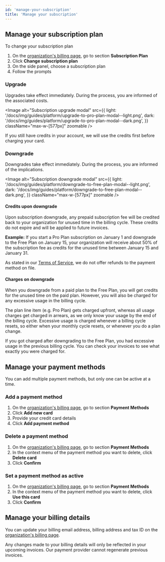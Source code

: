 ```yaml
---
id: 'manage-your-subscription'
title: 'Manage your subscription'
---
```


## Manage your subscription plan

To change your subscription plan

1. On the [organization's billing page](https://supabase.com/dashboard/org/_/billing), go to section **Subscription Plan**
2. Click **Change subscription plan**
3. On the side panel, choose a subscription plan
4. Follow the prompts

### Upgrade

Upgrades take effect immediately. During the process, you are informed of the associated costs.

<Image
  alt="Subscription upgrade modal"
  src={{
    light: '/docs/img/guides/platform/upgrade-to-pro-plan-modal--light.png',
    dark: '/docs/img/guides/platform/upgrade-to-pro-plan-modal--dark.png',
  }}
  className="max-w-[577px]"
  zoomable
/>

If you still have credits in your account, we will use the credits first before charging your card.

### Downgrade

Downgrades take effect immediately. During the process, you are informed of the implications.

<Image
  alt="Subscription downgrade modal"
  src={{
    light: '/docs/img/guides/platform/downgrade-to-free-plan-modal--light.png',
    dark: '/docs/img/guides/platform/downgrade-to-free-plan-modal--dark.png',
  }}
  className="max-w-[577px]"
  zoomable
/>

#### Credits upon downgrade

Upon subscription downgrade, any prepaid subscription fee will be credited back to your organization for unused time in the billing cycle. These credits do not expire and will be applied to future invoices.

**Example:**
If you start a Pro Plan subscription on January 1 and downgrade to the Free Plan on January 15, your organization will receive about 50% of the subscription fee as credits for the unused time between January 15 and January 31.

As stated in our [Terms of Service](https://supabase.com/terms#1-fees), we do not offer refunds to the payment method on file.

#### Charges on downgrade

When you downgrade from a paid plan to the Free Plan, you will get credits for the unused time on the paid plan. However, you will also be charged for any excessive usage in the billing cycle.

The plan line item (e.g. Pro Plan) gets charged upfront, whereas all usage charges get charged in arrears, as we only know your usage by the end of the billing cycle. Excessive usage is charged whenever a billing cycle resets, so either when your monthly cycle resets, or whenever you do a plan change.

If you got charged after downgrading to the Free Plan, you had excessive usage in the previous billing cycle. You can check your invoices to see what exactly you were charged for.

## Manage your payment methods

You can add multiple payment methods, but only one can be active at a time.

### Add a payment method

1. On the [organization's billing page](https://supabase.com/dashboard/org/_/billing), go to section **Payment Methods**
2. Click **Add new card**
3. Provide your credit card details
4. Click **Add payment method**

### Delete a payment method

1. On the [organization's billing page](https://supabase.com/dashboard/org/_/billing), go to section **Payment Methods**
2. In the context menu of the payment method you want to delete, click **Delete card**
3. Click **Confirm**

### Set a payment method as active

1. On the [organization's billing page](https://supabase.com/dashboard/org/_/billing), go to section **Payment Methods**
2. In the context menu of the payment method you want to delete, click **Use this card**
3. Click **Confirm**

## Manage your billing details

You can update your billing email address, billing address and tax ID on the [organization's billing page](https://supabase.com/dashboard/org/_/billing).

<Admonition type="note">

Any changes made to your billing details will only be reflected in your upcoming invoices. Our payment provider cannot regenerate previous invoices.

</Admonition>
